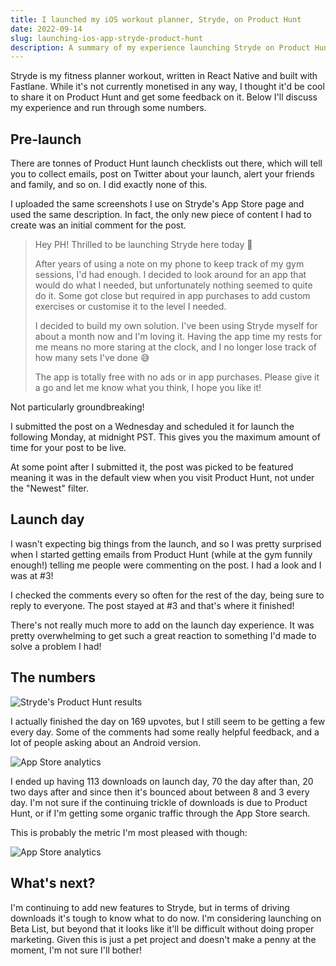 ```yaml
---
title: I launched my iOS workout planner, Stryde, on Product Hunt
date: 2022-09-14
slug: launching-ios-app-stryde-product-hunt
description: A summary of my experience launching Stryde on Product Hunt
---
```

Stryde is my fitness planner workout, written in React Native and built with Fastlane. While it's not currently monetised in any way, I thought it'd be cool to share it on Product Hunt and get some feedback on it. Below I'll discuss my experience and run through some numbers.

## Pre-launch
There are tonnes of Product Hunt launch checklists out there, which will tell you to collect emails, post on Twitter about your launch, alert your friends and family, and so on. I did exactly none of this.

I uploaded the same screenshots I use on Stryde's App Store page and used the same description. In fact, the only new piece of content I had to create was an initial comment for the post.
> Hey PH! Thrilled to be launching Stryde here today 🚀
>
> After years of using a note on my phone to keep track of my gym sessions, I'd had enough. I decided to look around for an app that would do what I needed, but unfortunately nothing seemed to quite do it. Some got close but required in app purchases to add custom exercises or customise it to the level I needed.
>
> I decided to build my own solution. I've been using Stryde myself for about a month now and I'm loving it. Having the app time my rests for me means no more staring at the clock, and I no longer lose track of how many sets I've done 😅
>
> The app is totally free with no ads or in app purchases. Please give it a go and let me know what you think, I hope you like it!

Not particularly groundbreaking!

I submitted the post on a Wednesday and scheduled it for launch the following Monday, at midnight PST. This gives you the maximum amount of time for your post to be live.

At some point after I submitted it, the post was picked to be featured meaning it was in the default view when you visit Product Hunt, not under the "Newest" filter.

## Launch day
I wasn't expecting big things from the launch, and so I was pretty surprised when I started getting emails from Product Hunt (while at the gym funnily enough!) telling me people were commenting on the post. I had a look and I was at #3!

I checked the comments every so often for the rest of the day, being sure to reply to everyone. The post stayed at #3 and that's where it finished!

There's not really much more to add on the launch day experience. It was pretty overwhelming to get such a great reaction to something I'd made to solve a problem I had!

## The numbers
![Stryde's Product Hunt results](../images/stryde-ph.png)

I actually finished the day on 169 upvotes, but I still seem to be getting a few every day. Some of the comments had some really helpful feedback, and a lot of people asking about an Android version.

![App Store analytics](../images/app-downloads.png)

I ended up having 113 downloads on launch day, 70 the day after than, 20 two days after and since then it's bounced about between 8 and 3 every day. I'm not sure if the continuing trickle of downloads is due to Product Hunt, or if I'm getting some organic traffic through the App Store search.

This is probably the metric I'm most pleased with though:

![App Store analytics](../images/app-crashes.png)

## What's next?
I'm continuing to add new features to Stryde, but in terms of driving downloads it's tough to know what to do now. I'm considering launching on Beta List, but beyond that it looks like it'll be difficult without doing proper marketing. Given this is just a pet project and doesn't make a penny at the moment, I'm not sure I'll bother!